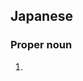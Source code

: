 ==Japanese==
{{ja-kanjitab|昂|明}}

===Proper noun===
{{ja-pos|たか.あき|proper}}

# {{given name|male|lang=ja|sort=たかあき}}